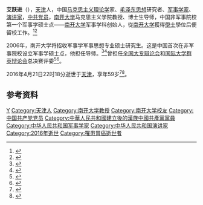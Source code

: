 {{Infobox person
| honorific_prefix = 
| name = 艾跃进
| honorific_suffix = 
| image = 
| image_size = 
| alt = 
| caption = 
| native_name = 
| native_name_lang = 
| pronunciation = 
| romaji = 
| english_name = 
| zi = 
| hao = 
| real_name = 
| gender = 男
| birth_name = 
| birth_date = {{birth date|1958|7|12}}
| birth_place = {{CHN}}[[河北省|河北省]][[天津市|天津市]]
| baptised = 
| disappeared_date = 
| disappeared_place = 
| disappeared_status = 
| death_date = {{death date and age|2016|4|21|1958|7|12}}
| death_place = {{CHN}}[[天津市|天津市]]
| death_cause = [[胃癌|胃癌]]
| body_discovered = 
| resting_place = 
| resting_place_coordinates = 
| monuments = 
| residence = 
| nationality = {{PRC}}
| other_names = 
| ethnicity = [[汉族|汉族]]
| citizenship = 
| permanent_residency = 
| education = [[学士|学士]]
| alma_mater = [[南开大学|南开大学]]
| years_active = 
| era = 
| employer = [[南开大学|南开大学]]
| organization = 
| agent = 
| known_for = 
| research = 
| notable_works = 
| style = 
| home_town = 
| ancestor = [[天津|天津]]
| salary = 
| net_worth = 
| height = 
| height_m = 
| height_cm = 
| height_ft = 
| height_in = 
| weight = 
| weight_kg = 
| weight_lb = 
| weight_st = 
| television = 
| title = 
| term = 
| predecessor = 
| successor = 
| party = {{CPC}}
| movement = 
| opponents = 
| boards = 
| religion = 
| denomination = 
| criminal_charge = 
| criminal_penalty = 
| criminal_status = 
| spouse(s) = 
| partner(s) = 
| children = 
| parents = 
| relatives = 
| family = 
| callsign = 
| awards = 
| honours = 
| website = 
| module = 
| module2 = 
| module3 = 
| module4 = 
| module5 = 
| module6 = 
| signature = 
| signature_size = 
| signature_alt = 
| footnotes = 
| influences = 
| influenced = 
| width = 
| Img_size = 
| image_upright = 
| image_caption = 
| English_name = 
| 受洗 = 
| 死因 = 
| 遗体发现地 = 
| 遺體發現地 = 
| 墓地 = 
| 墓地坐标 = 
| 墓地坐標 = 
| 墓地座標 = 
| languages = 
| 教育程度 = 
| educate = 
| job2 = 
| past = 
| work = 
| award = 
| works = 
| credits = 
| label_name = 
| nocat_wdimage = 
| job = [[教师|教师]]
}}
'''艾跃进'''（{{bd|1958年|7月12日|2016年|4月21日}}），[[天津|天津]]人，中国[[马克思主义|马克思主义理论学]]家、[[毛泽东思想|毛泽东思想]]研究者、[[军事学家|军事学家]]、[[演讲家|演讲家]]，[[中共党员|中共党员]]，[[南开大学|南开大学]]马克思主义学院教授、博士生导师，中国非军事院校第一个军事学硕士点——[[南开大学|南开大学]]军事学科创始人，從[[南开大学|南开大学]]獲得[[學士|學士]]學位后便留校工作。<ref>{{cite news |title=吴静钰笑言差点被教授课“闪”晕 |url=http://zqb.cyol.com/content/2010-02/02/content_3070121.htm |accessdate=2021-11-17 |work=zqb.cyol.com}}</ref><ref>{{Cite web|title=沉痛悼念中国知识分子的良知——艾跃进教授|url=https://www.mzfxw.com/e/action/ShowInfo.php?classid=13&id=62686|access-date=2022-04-23|work=www.mzfxw.com}}</ref>

2006年，南开大学将招收军事学军事思想专业硕士研究生。这是中国首次在非军事院校设立军事学硕士点，他担任导师。<ref>{{cite news |title=南开大学招收首届军事思想专业硕士研究生 |url=http://zqb.cyol.com/content/2006-10/24/content_1548441.htm |accessdate=2021-11-17 |work=zqb.cyol.com}}</ref><ref>{{cite news |title=南开大学将招收军事思想硕士研究生 为全国首创 |url=https://www.chinanews.com/edu/jygg/news/2006/10-17/805224.shtml |accessdate=2021-11-17 |work=中国新闻网}}</ref>曾担任[[全国大专辩论会|全国大专辩论会]]和[[国际大学群英辩论会|国际大学群英辩论会]]总决赛评委<ref>{{cite web |title=著名演讲家、南开大学艾跃进教授来校作报告 |url=https://www.njmu.edu.cn/_t225/43/26/c606a17190/pagem.htm |website=南京医科大学 |accessdate=2015-04-27}}</ref><ref>{{cite web |title=59岁南开大学教授艾跃进逝世 |url=http://news.sohu.com/20160422/n445539962.shtml |website=搜狐网 |accessdate=2016-04-22}}</ref>。

2016年4月21日22时18分逝世于[[天津|天津]]，享年59岁<ref>{{cite web |author1=蒋子文 |author2=张巧雨 |title=59岁南开大学教授艾跃进逝世，系南开军事学科创始人 |url=https://www.thepaper.cn/newsDetail_forward_1459736 |website=澎湃新闻 |accessdate=2016-04-22}}</ref><ref>{{Cite web|title=讣告：艾跃进教授不幸于21日晚在天津逝世 24日举行遗体告别仪式|url=http://www.wyzxwk.com/Article/shidai/2016/04/362218.html|accessdate=2016-04-22|author=|format=|publisher=|language=}}</ref>。

== 参考资料 ==
{{Reflist}}
{{中华人民共和国新左翼}}
{{Authority control}}
{{DEFAULTSORT:Ai艾}}
[[Category:艾姓|Y]]
[[Category:天津人|Category:天津人]]
[[Category:南开大学教授|Category:南开大学教授]]
[[Category:南开大学校友|Category:南开大学校友]]
[[Category:中国共产党党员|Category:中国共产党党员]]
[[Category:中華人民共和國建立後的漢族中國共產黨黨員|Category:中華人民共和國建立後的漢族中國共產黨黨員]]
[[Category:中华人民共和国军事学家|Category:中华人民共和国军事学家]]
[[Category:中华人民共和国演讲家|Category:中华人民共和国演讲家]]
[[Category:2016年逝世|Category:2016年逝世]]
[[Category:罹患胃癌逝世者|Category:罹患胃癌逝世者]]
